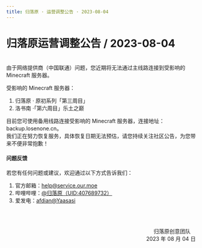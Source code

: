 ```yaml
---
title: 归落原 · 运营调整公告 · 2023-08-04
---
```


# 归落原运营调整公告 / 2023-08-04

<br />
由于网络提供商（中国联通）问题，您近期将无法通过主线路连接到受影响的 Minecraft 服务器。

受影响的 Minecraft 服务器：

1. 归落原 · 原初系列「第三周目」
2. 洛书南 ·「第六周目」乐土之巅

目前您可使用备用线路连接受影响的 Minecraft 服务器，连接地址：backup.losenone.cn。\
我们正在努力恢复服务，具体恢复日期无法预估，请您持续关注社区公告，为您带来不便非常抱歉！


#### 问题反馈

若您有任何问题或建议，欢迎通过以下方式告诉我们：

1. 官方邮箱：help@service.our.moe
2. 哔哩哔哩：[@归落原（UID:407689732）](https://space.bilibili.com/407689732)
3. 爱发电：[afdian@Yaasasi](https://afdian.net/@Yaasasi)


<br /><br /><p align="right">归落原创意团队&emsp;<br />2023 年 08 月 04 日</p>